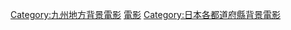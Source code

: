{{日本行政區劃分類導航|背景電影}}

{{DEFAULTSORT:Nagasaki}}
[[Category:九州地方背景電影|Category:九州地方背景電影]]
[[Category:長崎縣背景作品|電影]]
[[Category:日本各都道府縣背景電影|Category:日本各都道府縣背景電影]]